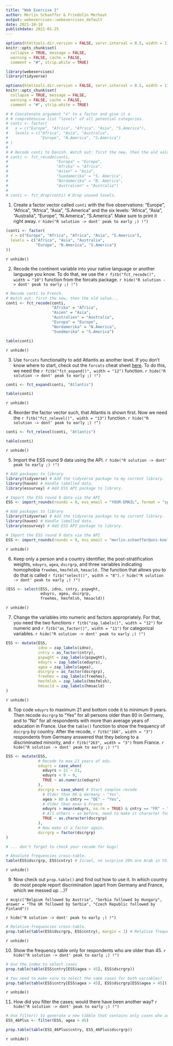 ```yaml
---
title: "Web Exercise 2"
author: Merlin Schaeffer & Friedolin Merhout
output: webexercises::webexercises_default
date: 2021-10-18
publishdate: 2021-01-25
---
```


```r
options(htmltools.dir.version = FALSE, servr.interval = 0.5, width = 115, digits = 2)
knitr::opts_chunk$set(
  collapse = TRUE, message = FALSE, 
  warning = FALSE, cache = FALSE,
  comment = "#", strip.white = TRUE)

library(webexercises)
library(tidyverse)

options(htmltools.dir.version = FALSE, servr.interval = 0.5, width = 115, digits = 2)
knitr::opts_chunk$set(
  collapse = TRUE, message = FALSE, 
  warning = FALSE, cache = FALSE,
  comment = "#", strip.white = TRUE)

# # Concatenate argument "x" to a factor and give it a
# # comprehensive list "levels" of all potential categories.
# conti <- factor(
#   x = c("Europe", "Africa", "Africa", "Asia", "S.America"),
#   levels = c("Africa", "Asia", "Australia",
#              "Europe", "N.America", "S.America")
# )
# 
# # Recode conti to Danish. Watch out: first the new, then the old value...
# conti <- fct_recode(conti,
#                     "Europa" = "Europe",
#                     "Afrika" = "Africa",
#                     "Asien" = "Asia",
#                     "Suedamerika" = "S. America",
#                     "Nordamerika" = "N. America",
#                     "Australien" = "Australia") 
# 
# conti <- fct_drop(conti) # Drop unused levels.
```


1. Create a factor vector called `conti` with the five observations: "Europe", "Africa", "Africa", "Asia", "S.America" and the six levels: "Africa", "Asia", "Australia", "Europe", "N.America", "S.America". Make sure to print it right away.
`r hide("R solution -> dont' peak to early ;) !")`
```r
(conti <- factor(
  x = c("Europe", "Africa", "Africa", "Asia", "S.America"),
  levels = c("Africa", "Asia", "Australia",
             "Europe", "N.America", "S.America")
))
```
`r unhide()`

2. Recode the continent variable into your native language or another language you know. To do that, we use the `r fitb("fct_recode()", width = "10")` function from the forcats package.
`r hide("R solution -> dont' peak to early ;) !")`
```r
# Recode conti to French.
# Watch out: first the new, then the old value...
conti <- fct_recode(conti, 
                    "Afrika" = "Africa",
                    "Asien" = "Asia",
                    "Australien" = "Australia",
                    "Europa" = "Europe",
                    "Nordamerika" = "N.America",
                    "Suedmerika" = "S.America") 

table(conti)
```
`r unhide()`

3. Use `forcats` functionality to add Atlantis as another level. If you don't know where to start, check out the `forcats` cheat sheet [here](https://raw.githubusercontent.com/rstudio/cheatsheets/master/factors.pdf). To do this, we need the `r fitb("fct_expand()", width = "12")` function.
`r hide("R solution -> dont' peak to early ;) !")`
```r
conti <- fct_expand(conti, "Atlantis")

table(conti)
```  
`r unhide()`

4. Reorder the factor vector such, that Atlantis is shown first. Now we need the `r fitb("fct_relevel()", width = "13")` function.
`r hide("R solution -> dont' peak to early ;) !")`
```r
conti <- fct_relevel(conti, "Atlantis")

table(conti)
```  
`r unhide()`

5. Import the ESS round 9 data using the API.
`r hide("R solution -> dont' peak to early ;) !")`
```r
# Add packages to library
library(tidyverse) # Add the tidyverse package to my current library.
library(haven) # Handle labelled data.
library(essurvey) # Add ESS API package to library.

# Import the ESS round 9 data via the API
ESS <- import_rounds(rounds = 9, ess_email = "YOUR-EMAIL", format = "spss")
```

```r
# Add packages to library
library(tidyverse) # Add the tidyverse package to my current library.
library(haven) # Handle labelled data.
library(essurvey) # Add ESS API package to library.

# Import the ESS round 9 data via the API
ESS <- import_rounds(rounds = 9, ess_email = "merlin.schaeffer@uni-koeln.de", format = "spss")
```
`r unhide()`

6. Keep only a person and a country identifier, the post-stratification weights, `eduyrs`, `agea`, `dscrgrp`, and three variables indicating homophobia `freehms`, `hmsfmlsh`, `hmsacld.` The function that allows you to do that is called `r fitb("select()", width = "8")`.
`r hide("R solution -> dont' peak to early ;) !")`
```r
(ESS <- select(ESS, idno, cntry, pspwght,
               eduyrs, agea, dscrgrp, 
               freehms, hmsfmlsh, hmsacld))
```
`r unhide()`

7. Change the variables into numeric and factors appropriately. For that, you need the two functions `r fitb("zap_labels()", width = "12")` for numeric and `r fitb("as_factor()", width = "11")` for categorical variables.
`r hide("R solution -> dont' peak to early ;) !")`
```r
ESS <- mutate(ESS,
              idno = zap_labels(idno),
              cntry = as_factor(cntry),
              pspwght = zap_labels(pspwght),
              eduyrs = zap_labels(eduyrs),
              agea = zap_labels(agea),
              dscrgrp = as_factor(dscrgrp),
              freehms = zap_labels(freehms),
              hmsfmlsh = zap_labels(hmsfmlsh),
              hmsacld = zap_labels(hmsacld)
)
```
`r unhide()`

8. Top code `eduyrs` to maximum 21 and bottom code it to minimum 9 years. Then recode `dscrgrp` to "Yes" for all persons older than 80 in Germany, and to "No" for all respondents with more than average years of education in France. Use the `table()` function to show the frequency of `dscrgrp` by country. After the recode, `r fitb("166", width = "3")` respondents from Germany answered that they belong to a discriminated minority, and `r fitb("263", width = "3")` from France.
`r hide("R solution -> dont' peak to early ;) !")`
```r
ESS <- mutate(ESS,
              # Recode to max 21 years of edu.
              eduyrs = case_when(
                eduyrs > 21 ~ 21,
                eduyrs < 9 ~ 9,
                TRUE ~ as.numeric(eduyrs)
              ),
              dscrgrp = case_when( # Start complex recode
                # Older than 80 & Germany ~ "Yes",
                agea > 80 & cntry == "DE" ~ "Yes", 
                # Older than mean & France
                eduyrs > mean(eduyrs, na.rm = TRUE) & cntry == "FR" ~ "No",
                # All others ~ as before, need to make it character for type consistency.
                TRUE ~ as.character(dscrgrp) 
              ),
              # Now make it a factor again.
              dscrgrp = factor(dscrgrp) 
)

# ... don't forget to check your recode for bugs!

# Absolute frequencies cross-table.
table(ESS$dscrgrp, ESS$cntry) # Israel, no surprise 20% are Arab in this contested state.
```
`r unhide()`

9. Now check out `prop.table()` and find out how to use it. In which country do most people report discrimination (apart from Germany and France, which we messed up ...)?

`r mcq(c("Belgium followed by Austria", "Serbia followed by Hungary", answer = "The UK followed by Serbia", "Czech Republic followed by Finland"))`

`r hide("R solution -> dont' peak to early ;) !")`
```r
# Relative frequencies cross-table.
prop.table(table(ESS$dscrgrp, ESS$cntry), margin = 1) # Relative frequencies. With 24.6% it is still Israel, followed by the UK.
```
`r unhide()`

10. Show the frequency table only for respondents who are older than 45.
`r hide("R solution -> dont' peak to early ;) !")`
```r
# Use the index to select cases
prop.table(table(ESS$cntry[ESS$agea > 45], ESS$dscrgrp))

# You need to make sure to select the same cases for both variables!
prop.table(table(ESS$cntry[ESS$agea > 45], ESS$dscrgrp[ESS$agea > 45]))
```
`r unhide()`

11. How did you filter the cases; would there have been another way?
`r hide("R solution -> dont' peak to early ;) !")`
```r
# Use filter() to generate a new tibble that contains only cases who are older than 45.
ESS_46Plus <- filter(ESS, agea > 45)

prop.table(table(ESS_46Plus$cntry, ESS_46Plus$dscrgrp))
```
`r unhide()`

